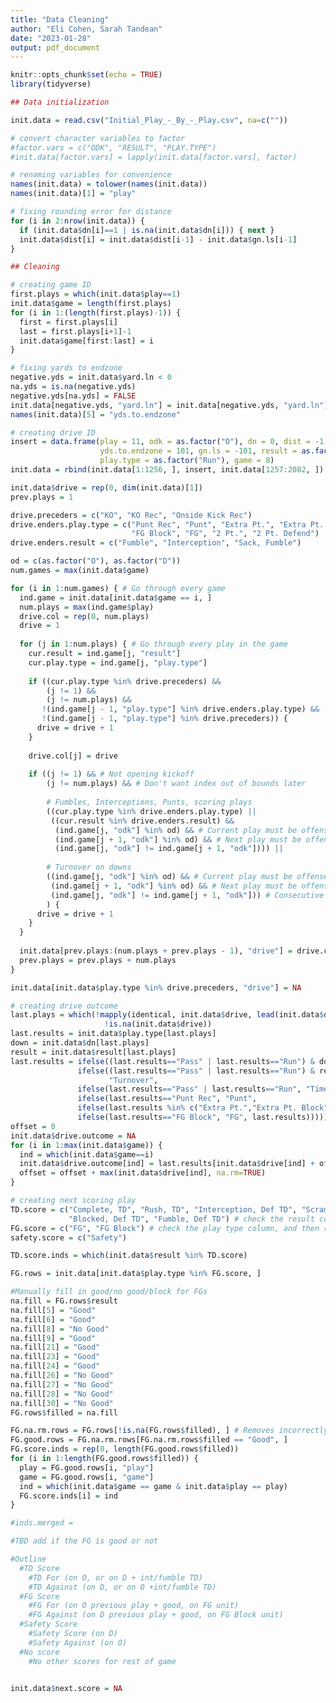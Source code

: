 ```yaml
---
title: "Data Cleaning"
author: "Eli Cohen, Sarah Tandean"
date: "2023-01-28"
output: pdf_document
---
```


```r
knitr::opts_chunk$set(echo = TRUE)
library(tidyverse)
```

```r
## Data initialization

init.data = read.csv("Initial_Play_-_By_-_Play.csv", na=c(""))

# convert character variables to factor
#factor.vars = c("ODK", "RESULT", "PLAY.TYPE")
#init.data[factor.vars] = lapply(init.data[factor.vars], factor)

# renaming variables for convenience
names(init.data) = tolower(names(init.data))
names(init.data)[1] = "play"

# fixing rounding error for distance
for (i in 2:nrow(init.data)) {
  if (init.data$dn[i]==1 | is.na(init.data$dn[i])) { next }
  init.data$dist[i] = init.data$dist[i-1] - init.data$gn.ls[i-1]
}

```

```r
## Cleaning

# creating game ID
first.plays = which(init.data$play==1)
init.data$game = length(first.plays)
for (i in 1:(length(first.plays)-1)) {
  first = first.plays[i]
  last = first.plays[i+1]-1
  init.data$game[first:last] = i
}

# fixing yards to endzone
negative.yds = init.data$yard.ln < 0
na.yds = is.na(negative.yds)
negative.yds[na.yds] = FALSE
init.data[negative.yds, "yard.ln"] = init.data[negative.yds, "yard.ln"] + 100
names(init.data)[5] = "yds.to.endzone"

# creating drive ID
insert = data.frame(play = 11, odk = as.factor("O"), dn = 0, dist = -1, 
                    yds.to.endzone = 101, gn.ls = -101, result = as.factor(""), 
                    play.type = as.factor("Run"), game = 8)
init.data = rbind(init.data[1:1256, ], insert, init.data[1257:2082, ])

init.data$drive = rep(0, dim(init.data)[1])
prev.plays = 1

drive.preceders = c("KO", "KO Rec", "Onside Kick Rec")
drive.enders.play.type = c("Punt Rec", "Punt", "Extra Pt.", "Extra Pt. Block", 
                           "FG Block", "FG", "2 Pt.", "2 Pt. Defend")
drive.enders.result = c("Fumble", "Interception", "Sack, Fumble")

od = c(as.factor("O"), as.factor("D"))
num.games = max(init.data$game)

for (i in 1:num.games) { # Go through every game
  ind.game = init.data[init.data$game == i, ]
  num.plays = max(ind.game$play)
  drive.col = rep(0, num.plays)
  drive = 1
  
  for (j in 1:num.plays) { # Go through every play in the game
    cur.result = ind.game[j, "result"]
    cur.play.type = ind.game[j, "play.type"]
    
    if ((cur.play.type %in% drive.preceders) &&
        (j != 1) &&
        (j != num.plays) &&
       !(ind.game[j - 1, "play.type"] %in% drive.enders.play.type) &&
       !(ind.game[j - 1, "play.type"] %in% drive.preceders)) {
      drive = drive + 1
    }
    
    drive.col[j] = drive
    
    if ((j != 1) && # Not opening kickoff
        (j != num.plays) && # Don't want index out of bounds later
        
        # Fumbles, Interceptions, Punts, scoring plays
        ((cur.play.type %in% drive.enders.play.type) ||
         ((cur.result %in% drive.enders.result) &&
          (ind.game[j, "odk"] %in% od) && # Current play must be offense or defense
          (ind.game[j + 1, "odk"] %in% od) && # Next play must be offense or defense
          (ind.game[j, "odk"] != ind.game[j + 1, "odk"]))) ||
        
        # Turnover on downs
        ((ind.game[j, "odk"] %in% od) && # Current play must be offense or defense
         (ind.game[j + 1, "odk"] %in% od) && # Next play must be offense or defense
         (ind.game[j, "odk"] != ind.game[j + 1, "odk"])) # Consecutive plays are on different sides of the ball
        ) {
      drive = drive + 1
    }
  }
  
  init.data[prev.plays:(num.plays + prev.plays - 1), "drive"] = drive.col
  prev.plays = prev.plays + num.plays
}

init.data[init.data$play.type %in% drive.preceders, "drive"] = NA
```

```r
# creating drive outcome
last.plays = which(!mapply(identical, init.data$drive, lead(init.data$drive, default=0)) & 
                     !is.na(init.data$drive))
last.results = init.data$play.type[last.plays]
down = init.data$dn[last.plays]
result = init.data$result[last.plays]
last.results = ifelse((last.results=="Pass" | last.results=="Run") & down==4, "Turnover on Downs", 
               ifelse((last.results=="Pass" | last.results=="Run") & result %in% drive.enders.result,
                      "Turnover",
               ifelse(last.results=="Pass" | last.results=="Run", "Time Expired",
               ifelse(last.results=="Punt Rec", "Punt", 
               ifelse(last.results %in% c("Extra Pt.","Extra Pt. Block","2 Pt.","2 Pt. Defend"), "TD",
               ifelse(last.results=="FG Block", "FG", last.results))))))
offset = 0
init.data$drive.outcome = NA
for (i in 1:max(init.data$game)) {
  ind = which(init.data$game==i)
  init.data$drive.outcome[ind] = last.results[init.data$drive[ind] + offset]
  offset = offset + max(init.data$drive[ind], na.rm=TRUE)
}

# creating next scoring play
TD.score = c("Complete, TD", "Rush, TD", "Interception, Def TD", "Scramble, TD",
             "Blocked, Def TD", "Fumble, Def TD") # check the result column
FG.score = c("FG", "FG Block") # check the play type column, and then result column for good
safety.score = c("Safety")

TD.score.inds = which(init.data$result %in% TD.score)

FG.rows = init.data[init.data$play.type %in% FG.score, ]

#Manually fill in good/no good/block for FGs
na.fill = FG.rows$result
na.fill[5] = "Good"
na.fill[6] = "Good"
na.fill[8] = "No Good"
na.fill[9] = "Good"
na.fill[21] = "Good"
na.fill[23] = "Good"
na.fill[24] = "Good"
na.fill[26] = "No Good"
na.fill[27] = "No Good"
na.fill[28] = "No Good"
na.fill[30] = "No Good"
FG.rows$filled = na.fill

FG.na.rm.rows = FG.rows[!is.na(FG.rows$filled), ] # Removes incorrectly tagged FGs (really XPs)
FG.good.rows = FG.na.rm.rows[FG.na.rm.rows$filled == "Good", ]
FG.score.inds = rep(0, length(FG.good.rows$filled))
for (i in 1:length(FG.good.rows$filled)) {
  play = FG.good.rows[i, "play"]
  game = FG.good.rows[i, "game"]
  ind = which(init.data$game == game & init.data$play == play)
  FG.score.inds[i] = ind
}

#inds.merged = 

#TBD add if the FG is good or not

#Outline
  #TD Score
    #TD For (on O, or on D + int/fumble TD)
    #TD Against (on D, or on O +int/fumble TD)
  #FG Score
    #FG For (on O previous play + good, on FG unit)
    #FG Against (on D previous play + good, on FG Block unit)
  #Safety Score
    #Safety Score (on D)
    #Safety Against (on O)
  #No score
    #No other scores for rest of game


init.data$next.score = NA
```

